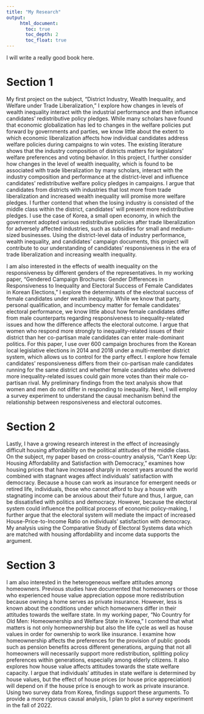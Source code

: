 ```yaml
---
title: "My Research"
output: 
     html_document:
       toc: true
       toc_depth: 2
       toc_float: true
---
```


I will write a really good book here.

# Section 1
My first project on the subject, “District Industry, Wealth Inequality, and Welfare under Trade Liberalization,” I explore how changes in levels of wealth inequality interact with the industrial performance and then influence candidates’ redistributive policy pledges. While many scholars have found that economic globalization has led to changes in the welfare policies put forward by governments and parties, we know little about the extent to which economic liberalization affects how individual candidates address welfare policies during campaigns to win votes. The existing literature shows that the industry composition of districts matters for legislators’ welfare preferences and voting behavior. In this project, I further consider how changes in the level of wealth inequality, which is found to be associated with trade liberalization by many scholars, interact with the industry composition and performance at the district-level and influence candidates’ redistributive welfare policy pledges in campaigns. I argue that candidates from districts with industries that lost more from trade liberalization and increased wealth inequality will promise more welfare pledges. I further contend that when the losing industry is consisted of the middle class within the district, candidates’ will present more redistributive pledges. I use the case of Korea, a small open economy, in which the government adopted various redistributive policies after trade liberalization for adversely affected industries, such as subsidies for small and medium-sized businesses. Using the district-level data of industry performance, wealth inequality, and candidates' campaign documents, this project will contribute to our understanding of candidates' responsiveness in the era of trade liberalization and increasing wealth inequality. 

I am also interested in the effects of wealth inequality on the responsiveness by different genders of the representatives. In my working paper, “Gendered Campaign Brochures: Gender Differences in Responsiveness to Inequality and Electoral Success of Female Candidates in Korean Elections,” I explore the determinants of the electoral success of female candidates under wealth inequality. While we know that party, personal qualification, and incumbency matter for female candidates’ electoral performance, we know little about how female candidates differ from male counterparts regarding responsiveness to inequality-related issues and how the difference affects the electoral outcome. I argue that women who respond more strongly to inequality-related issues of their district than her co-partisan male candidates can enter male-dominant politics. For this paper, I use over 600 campaign brochures from the Korean local legislative elections in 2014 and 2018 under a multi-member district system, which allows us to control for the party effect. I explore how female candidates’ responsiveness differs from their co-partisan male candidates running for the same district and whether female candidates who delivered more inequality-related issues could gain more votes than their male co-partisan rival. My preliminary findings from the text analysis show that women and men do not differ in responding to inequality. Next, I will employ a survey experiment to understand the causal mechanism behind the relationship between responsiveness and electoral outcomes.

# Section 2
Lastly, I have a growing research interest in the effect of increasingly difficult housing affordability on the political attitudes of the middle class. On the subject, my paper based on cross-country analysis, “Can't Keep Up: Housing Affordability and Satisfaction with Democracy,” examines how housing prices that have increased sharply in recent years around the world combined with stagnant wages affect individuals' satisfaction with democracy. Because a house can work as insurance for emergent needs or retired life, individuals, those who cannot afford to buy a house with stagnating income can be anxious about their future and thus, I argue, can be dissatisfied with politics and democracy. However, because the electoral system could influence the political process of economic policy-making, I further argue that the electoral system will mediate the impact of increased House-Price-to-Income Ratio on individuals’ satisfaction with democracy. My analysis using the Comparative Study of Electoral Systems data which are matched with housing affordability and income data supports the argument.

# Section 3

I am also interested in the heterogeneous welfare attitudes among homeowners. Previous studies have documented that homeowners or those who experienced house value appreciation oppose more redistribution because owning a home serves as private insurance. However, less is known about the conditions under which homeowners differ in their attitudes towards the welfare state. In my working paper, “No Country for Old Men: Homeownership and Welfare State in Korea,” I contend that what matters is not only homeownership but also the life cycle as well as house values in order for ownership to work like insurance. I examine how homeownership affects the preferences for the provision of public goods such as pension benefits across different generations, arguing that not all homeowners will necessarily support more redistribution, splitting policy preferences within generations, especially among elderly citizens. It also explores how house value affects attitudes towards the state welfare capacity. I argue that individuals’ attitudes in state welfare is determined by house values, but the effect of house prices (or house price appreciation) will depend on if the house price is enough to work as private insurance. Using two survey data from Korea, findings support these arguments. To provide a more rigorous causal analysis, I plan to plot a survey experiment in the fall of 2022.